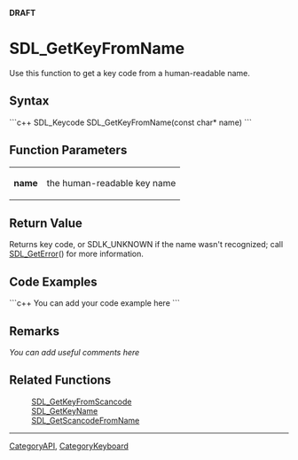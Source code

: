 '''DRAFT'''

= SDL_GetKeyFromName =
Use this function to get a key code from a human-readable name.


== Syntax ==
```c++
SDL_Keycode SDL_GetKeyFromName(const char* name)
```

== Function Parameters ==
{|
|'''name'''
|the human-readable key name
|}

== Return Value ==
Returns key code, or SDLK_UNKNOWN if the name wasn't recognized; call [[SDL_GetError]]() for more information.

<!-- <span style="color: green;">Should it refer to SDL_Keycode instead of key code?  Leave error call in?</span> -->

== Code Examples ==
```c++
You can add your code example here
```

== Remarks ==
''You can add useful comments here''

== Related Functions ==
:[[SDL_GetKeyFromScancode]]
:[[SDL_GetKeyName]]
:[[SDL_GetScancodeFromName]]

----
[[CategoryAPI]], [[CategoryKeyboard]]

